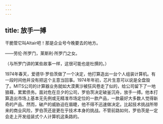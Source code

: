 ```yaml
---
---
---
```

title: 放手一搏
---




干脆管它叫Altair吧！那是企业号今晚要去的地方。

——劳伦·所罗门，莱斯利·所罗门之女。

（与所罗门讲的某些故事一样，这很可能也是杜撰的。）



1974年春天，爱德华·罗伯茨做了一个决定，他打算造出一台个人组装计算机。有一段时间他并没有把这个主意当回事。1974年年初，芯片生意可以说是全盘毁了。MITS公司的计算器业务就如大漠黄沙被狂风卷走了似的，给公司留下了一地狼藉，累累债务。面对危在旦夕的公司，罗伯茨决定破釜沉舟，放手一搏。他本打算造出市场上基本无先例或无精准市场定位的一款产品，一款最好大多数人觉得新奇的产品。然而，破产的威胁迫在眉睫，他不得不迅速做决定。比起技术挑战所带来的商业风险，罗伯茨还是更在乎技术本身的挑战。不管前路如何，罗伯茨是一定会走上开发组装式个人计算机这条路的。